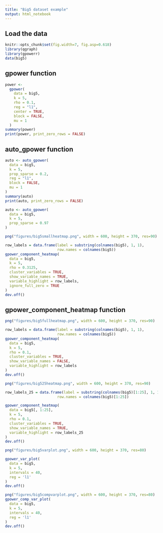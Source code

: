 ```yaml
---
title: "Big5 dataset example"
output: html_notebook
---
```

## Load the data
```r
knitr::opts_chunk$set(fig.width=7, fig.asp=0.618) 
library(qgraph)
library(gpowerr)
data(big5)
```

## gpower function
```r
power <-
  gpower(
    data = big5,
    k = 5,
    rho = 0.1,
    reg = "l1",
    center = TRUE,
    block = FALSE,
    mu = 1
  )
summary(power)
print(power, print_zero_rows = FALSE)

```

## auto_gpower function
```r
auto <- auto_gpower(
  data = big5,
  k = 5,
  prop_sparse = 0.2,
  reg = "l1",
  block = FALSE,
  mu = 1
)
summary(auto)
print(auto, print_zero_rows = FALSE)
```

```r
auto <- auto_gpower(
  data = big5,
  k = 5,
  prop_sparse = 0.97
)

png("figures/big5smallheatmap.png", width = 600, height = 370, res=90)

row_labels = data.frame(label = substring(colnames(big5), 1, 1),
                        row.names = colnames(big5))
gpower_component_heatmap(
  data = big5,
  k = 5,
  rho = 0.3125,
  cluster_variables = TRUE,
  show_variable_names = TRUE,
  variable_highlight = row_labels,
  ignore_full_zero = TRUE
)
dev.off()
```

## gpower_component_heatmap function
```r
png("figures/big5fullheatmap.png", width = 600, height = 370, res=90)

row_labels = data.frame(label = substring(colnames(big5), 1, 1),
                        row.names = colnames(big5))
gpower_component_heatmap(
  data = big5,
  k = 5,
  rho = 0.1,
  cluster_variables = TRUE,
  show_variable_names = FALSE,
  variable_highlight = row_labels
)
dev.off()

png("figures/big525heatmap.png", width = 600, height = 370, res=90)

row_labels_25 = data.frame(label = substring(colnames(big5)[1:25], 1, 1),
                        row.names = colnames(big5)[1:25])

gpower_component_heatmap(
  data = big5[, 1:25],
  k = 5,
  rho = 0.1,
  cluster_variables = TRUE,
  show_variable_names = TRUE,
  variable_highlight = row_labels_25
)
dev.off()

```


```r
png("figures/big5varplot.png", width = 600, height = 370, res=80)

gpower_var_plot(
  data = big5,
  k = 5,
  intervals = 40,
  reg = 'l1'
)
dev.off()

png("figures/big5compvarplot.png", width = 600, height = 370, res=80)
gpower_comp_var_plot(
  data = big5,
  k = 5,
  intervals = 40,
  reg = 'l1'
)
dev.off()
```

